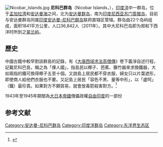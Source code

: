 [[File:Nicobar_Islands.jpg|thumb]]
'''尼科巴群岛'''（Nicobar Islands，{{lang-hi|निकोबार द्वीपसमूह}}），[[印度洋|印度洋]]中一群岛，位于[[孟加拉湾|孟加拉湾]]和[[安达曼海|安达曼海]]之间，北为[[安达曼群岛|安达曼群岛]]，南为[[印度尼西亚|印度尼西亚]][[苏门答腊岛|苏门答腊岛]]，目前与安达曼群岛同属[[印度|印度]][[安达曼-尼科巴群岛|安达曼-尼科巴群岛]]联邦直辖区管辖。群岛由22个岛屿组成，面积1841平方公里，人口36,842人（2011年）。其中大尼科巴岛即为郑和下西洋时所到之[[翠兰屿|翠兰屿]]。

==歷史==
中國古籍中較早對該群島的記錄，有《[[大唐西域求法高僧传|大唐西域求法高僧傳]]》卷下義淨自述行程，記載尼科巴島，稱之為「倮人國」，指島民以椰子、芭蕉、籐竹器來求換鐵器，大如兩指的鐵可換得椰子五至十個。又說島上居民都不穿衣服，婦女只以片葉遮形，即使商人給他們衣服也不要。又記島上居民「容色不黑、量等中形」，以「盧呵」（鐵）最珍貴。如果對方不願貿易，就會放毒箭殺害對方。<ref>{{Cite wikisource | wslink=大唐西域求法高僧傳/卷下 | title=《大唐西域求法高僧傳·卷下》|wslanguage=zh}}</ref>

1943年至1945年期間為[[大日本帝國|大日本帝國]]傀儡政權[[自由印度|自由印度]]的一部份

==参考文献==
{{reflist}}

{{Commonscat|Nicobar Islands}}
{{印度洋岛屿|nocat}}

{{Authority control}}
[[Category:安达曼-尼科巴群岛|Category:安达曼-尼科巴群岛]]
[[Category:印度洋群岛|Category:印度洋群岛]]
[[Category:东洋界生态区|Category:东洋界生态区]]